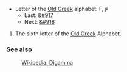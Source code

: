 *Letter of the [[w:Old Greek|Old Greek]] alphabet: &#x3dc;, &#x3dd;
**Last: [[epsilon|&#917]]
**Next: [[zeta|&#918]]

#The sixth letter of the [[w:Old Greek|Old Greek]] Alphabet.

=== See also ===
:[[w:Digamma (letter)|Wikipedia: Digamma]]